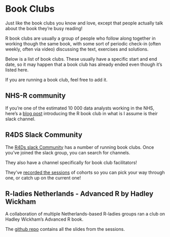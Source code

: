 # Book Clubs

Just like the book clubs you know and love, except that people actually talk about the book they're busy reading!

R book clubs are usually a group of people who follow along together in working though the same book, with some sort of periodic check-in (often weekly, often via video) discussing the text, exercises and solutions. 

Below is a list of book clubs. These usually have a specific start and end date, so it may happen that a book club has already ended even though it's listed here.

If you are running a book club, feel free to add it. 

## NHS-R community

If you're one of the estimated 10 000 data analysts working in the NHS, here's a [blog post](https://nhsrcommunity.com/blog/nhs-r-book-club/) introducing the R book club in what is I assume is their slack channel. 


## R4DS Slack Community

The [R4Ds slack Community](http://r4ds.io/join) has a number of running book clubs. Once you've joined the slack group, you can search for channels. 

They also have a channel specifically for book club facilitators!

They've [recorded the sessions](https://www.youtube.com/c/R4DSOnlineLearningCommunity/playlists) of cohorts so you can pick your way through one, or catch up on the current one! 

## R-ladies Netherlands - Advanced R by Hadley Wickham

A collaboration of multiple Netherlands-based R-ladies groups ran a club on Hadley Wickham's Advanced R book. 

The [github repo](https://github.com/rladiesnl/book_club) contains all the slides from the sessions.






